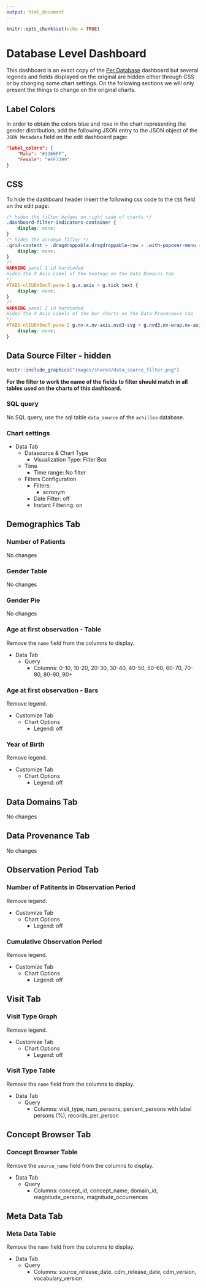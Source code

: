 ```yaml
---
output: html_document
---
```


```r
knitr::opts_chunk$set(echo = TRUE)
```

# Database Level Dashboard

<!-- Discuss the goal of this dashboard... TO DO -->

This dashboard is an exact copy of the [Per Database](#PerDatabaseDashboard) dashboard but several legends and fields
displayed on the original are hidden either through CSS or by changing some chart settings.
On the following sections we will only present the things to change on the original charts.

## Label Colors 

In order to obtain the colors blue and rose in the chart representing the gender distribution,
add the following JSON entry to the JSON object of the `JSON Metadata` field on the edit dashboard page:

```json
"label_colors": {
    "Male": "#3366FF",
    "Female": "#FF3399"
}
```

## CSS

To hide the dashboard header insert the following css code to the `CSS` field on the edit page:

```css
/* hides the filter badges on right side of charts */
.dashboard-filter-indicators-container {
    display: none;
}
/* hides the acronym filter */
.grid-content > .dragdroppable.dragdroppable-row > .with-popover-menu {
    display: none;
}
/*
WARNING panel 1 id hardcoded
Hides the X Axis Label of the heatmap on the Data Domains tab
*/
#TABS-nlIU6H5mcT-pane-1 g.x.axis > g.tick text {
    display: none;
}
/*
WARNING panel 2 id hardcoded
Hides the X Axis Labels of the bar charts on the Data Provenance tab
*/
#TABS-nlIU6H5mcT-pane-2 g.nv-x.nv-axis.nvd3-svg > g.nvd3.nv-wrap.nv-axis > g > g.tick.zero > text {
    display: none;
}
```

## Data Source Filter - hidden

```r
knitr::include_graphics("images/shared/data_source_filter.png")
```

**For the filter to work the name of the fields to filter should match in all tables used on the charts of this dashboard.**

### SQL query

No SQL query, use the sql table `data_source` of the `achilles` database.

### Chart settings

- Data Tab
  - Datasource & Chart Type
    - Visualization Type: Filter Box
  - Time
    - Time range: No filter
  - Filters Configuration
    - Filters:
      - acronym
    - Date Filter: off
    - Instant Filtering: on

## Demographics Tab

### Number of Patients

No changes

### Gender Table

No changes

### Gender Pie

No changes

### Age at first observation - Table

Remove the `name` field from the columns to display.
  
- Data Tab
  - Query
    - Columns: 0-10, 10-20, 20-30, 30-40, 40-50, 50-60, 60-70, 70-80, 80-90, 90+

### Age at first observation - Bars

Remove legend.

- Customize Tab
  - Chart Options
    - Legend: off

### Year of Birth

Remove legend.

- Customize Tab
  - Chart Options
    - Legend: off

## Data Domains Tab

No changes

## Data Provenance Tab

No changes

## Observation Period Tab

### Number of Patitents in Observation Period

Remove legend.

- Customize Tab
  - Chart Options
    - Legend: off

### Cumulative Observation Period

Remove legend.

- Customize Tab
  - Chart Options
    - Legend: off

## Visit Tab

### Visit Type Graph

Remove legend.

- Customize Tab
  - Chart Options
    - Legend: off

### Visit Type Table

Remove the `name` field from the columns to display.

- Data Tab
  - Query
    - Columns: visit_type, num_persons, percent_persons with label persons (%), records_per_person

## Concept Browser Tab

### Concept Browser Table

Remove the `source_name` field from the columns to display.

- Data Tab
  - Query
    - Columns: concept_id, concept_name, domain_id, magnitude_persons, magnitude_occurrences

## Meta Data Tab

### Meta Data Table

Remove the `name` field from the columns to display.

- Data Tab
  - Query
    - Columns: source_release_date, cdm_release_date, cdm_version, vocabulary_version